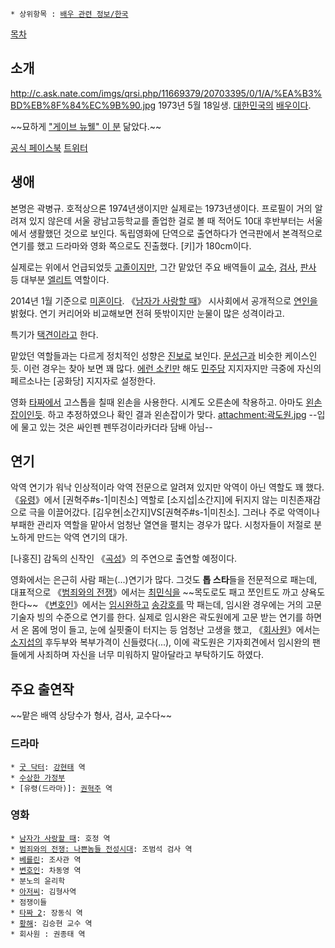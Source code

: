  * 상위항목 : [[배우 관련 정보/한국]]

[[목차]]
== 소개 ==
http://c.ask.nate.com/imgs/qrsi.php/11669379/20703395/0/1/A/%EA%B3%BD%EB%8F%84%EC%9B%90.jpg
1973년 5월 18일생. [[대한민국]]의 [[배우]]이다. 

~~묘하게 [["게이브 뉴웰" 이 분]] 닮았다.~~

[https://www.facebook.com/saram.kwakdowon 공식 페이스북]
[https://twitter.com/kwakbyoungkuy 트위터]

== 생애 ==
본명은 곽병규. 호적상으론 1974년생이지만 실제로는 1973년생이다. 프로필이 거의 알려져 있지 않은데 서울 광남고등학교를 졸업한 걸로 볼 때 적어도 10대 후반부터는 서울에서 생활했던 것으로 보인다. 독립영화에 단역으로 출연하다가 연극판에서 본격적으로 연기를 했고 드라마와 영화 쪽으로도 진출했다. [키]가 180cm이다.

실제로는 위에서 언급되었듯 [[고졸]]이지만, 그간 맡았던 주요 배역들이 [[교수]], [[검사]], [[판사]] 등 대부분 [[엘리트]] 역할이다.

2014년 1월 기준으로 [[미혼]]이다. 《[[남자가 사랑할 때]]》 시사회에서 공개적으로 [[연인]]을 밝혔다. 연기 커리어와 비교해보면 전혀 뜻밖이지만 눈물이 많은 성격이라고.

특기가 [[택견]]이라고 한다.

맡았던 역할들과는 다르게 정치적인 성향은 [[진보]]로 보인다. [[문성근]]과 비슷한 케이스인 듯. 이런 경우는 찾아 보면 꽤 많다. [[에런 소킨]]만 해도 [[민주당(미국)|민주당]] 지지자지만 극중에 자신의 페르소나는 [공화당] 지지자로 설정한다.

영화 [[타짜]]에서 고스톱을 칠때 왼손을 사용한다. 시계도 오른손에 착용하고. 아마도 [[왼손잡이]]인듯. 하고 추정하였으나 확인 결과 왼손잡이가 맞다. attachment:곽도원.jpg
--입에 물고 있는 것은 싸인펜 펜뚜겅이라카더라 담배 아님--
== 연기 ==
악역 연기가 워낙 인상적이라 악역 전문으로 알려져 있지만 악역이 아닌 역할도 꽤 했다. 《[[유령(드라마)|유령]]》에서 [권혁주#s-1|미친소] 역할로 [소지섭|소간지]에 뒤지지 않는 미친존재감으로 극을 이끌어갔다. [김우현|소간지]VS[권혁주#s-1|미친소]. 그러나 주로 악역이나 부패한 관리자 역할을 맡아서 엄청난 열연을 펼치는 경우가 많다. 시청자들이 저절로 분노하게 만드는 악역 연기의 대가.

[나홍진] 감독의 신작인 《[[곡성]]》의 주연으로 출연할 예정이다.

영화에서는 은근히 사람 패는(...)연기가 많다. 그것도 '''톱 스타'''들을 전문적으로 패는데, 대표적으로 《[[범죄와의 전쟁]]》에서는 [[최민식]]을 ~~목도로도 패고 쪼인트도 까고 샹욕도 한다~~ 《[[변호인]]》에서는 [[임시완]]하고 [[송강호]]를 막 패는데, 임시완 경우에는 거의 고문기술자 빙의 수준으로 연기를 한다. 실제로 임시완은 곽도원에게 고문 받는 연기를 하면서 온 몸에 멍이 들고, 눈에 실핏줄이 터지는 등 엄청난 고생을 했고, 《[[회사원]]》에서는 [[소지섭]]의 후두부와 복부가격이 신들렸다(...), 이에 곽도원은 기자회견에서 임시완의 팬들에게 사죄하며 자신을 너무 미워하지 말아달라고 부탁하기도 하였다.
== 주요 출연작 ==
~~맡은 배역 상당수가 형사, 검사, 교수다~~
=== 드라마 ===
 * [[굿 닥터]]: [[강현태]] 역
 * [[수상한 가정부]]
 * [유령(드라마)]: [[권혁주]] 역

=== 영화 ===
 * [[남자가 사랑할 때]]: 호정 역
 * [[범죄와의 전쟁: 나쁜놈들 전성시대]]: 조범석 검사 역
 * [[베를린(영화)|베를린]]: 조사관 역
 * [[변호인]]: 차동영 역
 * 분노의 윤리학
 * [[아저씨(영화)|아저씨]]: 김형사역
 * 점쟁이들
 * [[타짜 2]]: 장동식 역
 * [[황해]]: 김승현 교수 역
 * 회사원 : 권종태 역
